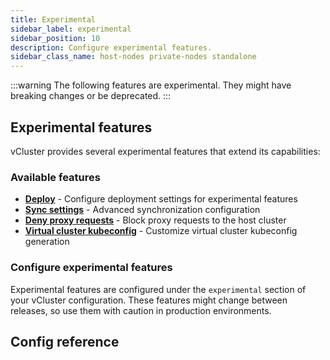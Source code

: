 ```yaml
---
title: Experimental
sidebar_label: experimental
sidebar_position: 10
description: Configure experimental features.
sidebar_class_name: host-nodes private-nodes standalone
---
```



:::warning
The following features are experimental. They might have breaking changes or be deprecated.
:::

## Experimental features

vCluster provides several experimental features that extend its capabilities:

### Available features

- **[Deploy](./deploy.mdx)** - Configure deployment settings for experimental features
- **[Sync settings](./sync-settings.mdx)** - Advanced synchronization configuration
- **[Deny proxy requests](./deny-proxy-requests.mdx)** - Block proxy requests to the host cluster
- **[Virtual cluster kubeconfig](./virtual-cluster-kubeconfig.mdx)** - Customize virtual cluster kubeconfig generation

### Configure experimental features

Experimental features are configured under the `experimental` section of your vCluster configuration. These features might change between releases, so use them with caution in production environments.

## Config reference

<Experimental/>



